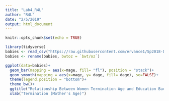 ```yaml
---
title: "Lab4_R4L"
author: "R4L"
date: "2/5/2019"
output: html_document
---
```


```r
knitr::opts_chunk$set(echo = TRUE)
```


```r
library(tidyverse)
babies <- read_csv("https://raw.githubusercontent.com/ervance1/Sp2018-Data-Science-repo/master/babies2a.dat")
babies <- rename(babies, bwtoz = `bwt/oz`)
```

```r
ggplot(data=babies)+
  geom_bar(mapping = aes(x=mage, fill= "fl"), position = "stack")+
  geom_smooth(mapping = aes(x=mage, y= dage, fill= dage), se=FALSE)+
  theme(legend.position = "bottom")+
  theme_bw()+
  ggtitle("Relationship Between Women Termination Age and Education Background")+
  xlab("Termination (Mother's Age)")
```

